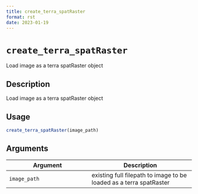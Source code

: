 ```yaml
--- 
title: create_terra_spatRaster 
format: rst 
date: 2023-01-19 
--- 
```

# `create_terra_spatRaster`

Load image as a terra spatRaster object


## Description

Load image as a terra spatRaster object


## Usage

```r
create_terra_spatRaster(image_path)
```


## Arguments

Argument      |Description
------------- |----------------
`image_path`     |     existing full filepath to image to be loaded as a terra spatRaster


